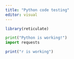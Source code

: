 ```yaml
---
title: "Python code testing"
editor: visual
---
```

```r
library(reticulate)
```

```python
print("Python is working!")
import requests


```
```r
print("r is working")
```

